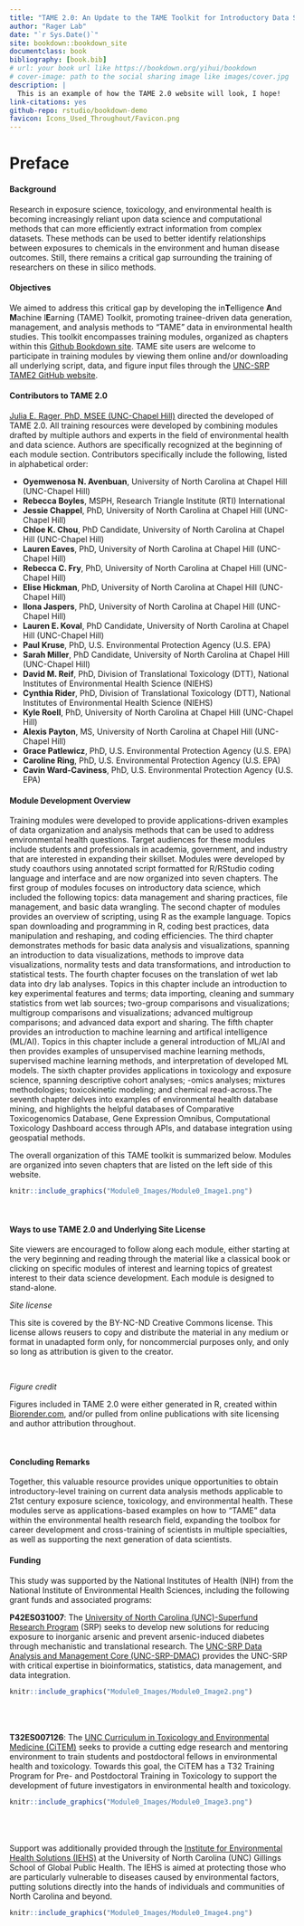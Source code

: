 ```yaml
--- 
title: "TAME 2.0: An Update to the TAME Toolkit for Introductory Data Science, Chemical-Biological Analyses, Machine Learning and Predictive Modeling, and Database Mining for Environmental Health Research"
author: "Rager Lab"
date: "`r Sys.Date()`"
site: bookdown::bookdown_site
documentclass: book
bibliography: [book.bib]
# url: your book url like https://bookdown.org/yihui/bookdown
# cover-image: path to the social sharing image like images/cover.jpg
description: |
  This is an example of how the TAME 2.0 website will look, I hope!
link-citations: yes
github-repo: rstudio/bookdown-demo
favicon: Icons_Used_Throughout/Favicon.png
---
```


# Preface {-}


#### Background {-}
Research in exposure science, toxicology, and environmental health is becoming increasingly reliant upon data science and computational methods that can more efficiently extract information from complex datasets. These methods can be used to better identify relationships between exposures to chemicals in the environment and human disease outcomes. Still, there remains a critical gap surrounding the training of researchers on these in silico methods. 

#### Objectives {-}
We aimed to address this critical gap by developing the in**T**elligence **A**nd **M**achine l**E**arning (TAME) Toolkit, promoting trainee-driven data generation, management, and analysis methods to “TAME” data in environmental health studies. This toolkit encompasses training modules, organized as chapters within this [Github Bookdown site](https://uncsrp.github.io/Data-Analysis-Training-Modules/). TAME site users are welcome to participate in training modules by viewing them online and/or downloading all underlying script, data, and figure input files through the [UNC-SRP TAME2 GitHub website](https://github.com/UNCSRP).

#### Contributors to TAME 2.0 {-}
[Julia E. Rager, PhD, MSEE (UNC-Chapel Hill)](https://sph.unc.edu/adv_profile/julia-rager-phd/) directed the developed of TAME 2.0. All training resources were developed by combining modules drafted by multiple authors and experts in the field of environmental health and data science. Authors are specifically recognized at the beginning of each module section. Contributors specifically include the following, listed in alphabetical order:

+ **Oyemwenosa N. Avenbuan**, University of North Carolina at Chapel Hill (UNC-Chapel Hill)
+ **Rebecca Boyles**, MSPH, Research Triangle Institute (RTI) International
+ **Jessie Chappel**, PhD, University of North Carolina at Chapel Hill (UNC-Chapel Hill)
+ **Chloe K. Chou**, PhD Candidate, University of North Carolina at Chapel Hill (UNC-Chapel Hill)
+ **Lauren Eaves**, PhD, University of North Carolina at Chapel Hill (UNC-Chapel Hill)
+ **Rebecca C. Fry**, PhD, University of North Carolina at Chapel Hill (UNC-Chapel Hill)
+ **Elise Hickman**, PhD, University of North Carolina at Chapel Hill (UNC-Chapel Hill)
+ **Ilona Jaspers**, PhD, University of North Carolina at Chapel Hill (UNC-Chapel Hill)
+ **Lauren E. Koval**, PhD Candidate, University of North Carolina at Chapel Hill (UNC-Chapel Hill)
+ **Paul Kruse**, PhD, U.S. Environmental Protection Agency (U.S. EPA)
+ **Sarah Miller**, PhD Candidate, University of North Carolina at Chapel Hill (UNC-Chapel Hill)
+ **David M. Reif**, PhD, Division of Translational Toxicology (DTT), National Institutes of Environmental Health Science (NIEHS)
+ **Cynthia Rider**, PhD, Division of Translational Toxicology (DTT), National Institutes of Environmental Health Science (NIEHS)
+ **Kyle Roell**, PhD, University of North Carolina at Chapel Hill (UNC-Chapel Hill)
+ **Alexis Payton**, MS, University of North Carolina at Chapel Hill (UNC-Chapel Hill)
+ **Grace Patlewicz**, PhD, U.S. Environmental Protection Agency (U.S. EPA)
+ **Caroline Ring**, PhD, U.S. Environmental Protection Agency (U.S. EPA)
+ **Cavin Ward-Caviness**, PhD, U.S. Environmental Protection Agency (U.S. EPA)


#### Module Development Overview {-}
Training modules were developed to provide applications-driven examples of data organization and analysis methods that can be used to address environmental health questions. Target audiences for these modules include students and professionals in academia, government, and industry that are interested in expanding their skillset. Modules were developed by study coauthors using annotated script formatted for R/RStudio coding language and interface and are now organized into seven chapters. The first group of modules focuses on introductory data science, which included the following topics: data management and sharing practices, file management, and basic data wrangling. The second chapter of modules provides an overview of scripting, using R as the example language. Topics span downloading and programming in R, coding best practices, data manipulation and reshaping, and coding efficiencies. The third chapter demonstrates methods for basic data analysis and visualizations, spanning an introduction to data visualizations, methods to improve data visualizations, normality tests and data transformations, and introduction to statistical tests. The fourth chapter focuses on the translation of wet lab data into dry lab analyses. Topics in this chapter include an introduction to key experimental features and terms; data importing, cleaning and summary statistics from wet lab sources; two-group comparisons and visualizations; multigroup comparisons and visualizations; advanced multigroup comparisons; and advanced data export and sharing. The fifth chapter provides an introduction to machine learning and artifical intelligence (ML/AI). Topics in this chapter include a general introduction of ML/AI and then provides examples of unsupervised machine learning methods, supervised machine learning methods, and interpretation of developed ML models. The sixth chapter provides applications in toxicology and exposure science, spanning descriptive cohort analyses; -omics analyses; mixtures methodologies; toxicokinetic modeling; and chemical read-across.The seventh chapter delves into examples of environmental health database mining, and highlights the helpful databases of Comparative Toxicogenomics Database, Gene Expression Omnibus, Computational Toxicology Dashboard access through APIs, and database integration using geospatial methods.


The overall organization of this TAME toolkit is summarized below. Modules are organized into seven chapters that are listed on the left side of this website.
```r
knitr::include_graphics("Module0_Images/Module0_Image1.png")
```
<br>
  

#### Ways to use TAME 2.0 and Underlying Site License {-}
Site viewers are encouraged to follow along each module, either starting at the very beginning and reading through the material like a classical book or clicking on specific modules of interest and learning topics of greatest interest to their data science development. Each module is designed to stand-alone.

*Site license*

This site is covered by the BY-NC-ND Creative Commons license. This license allows reusers to copy and distribute the material in any medium or format in unadapted form only, for noncommercial purposes only, and only so long as attribution is given to the creator.

<br>

*Figure credit*

Figures included in TAME 2.0 were either generated in R, created within [Biorender.com](https://www.biorender.com/), and/or pulled from online publications with site licensing and author attribution throughout.

<br>

#### Concluding Remarks {-}
Together, this valuable resource provides unique opportunities to obtain introductory-level training on current data analysis methods applicable to 21st century exposure science, toxicology, and environmental health. These modules serve as applications-based examples on how to “TAME” data within the environmental health research field, expanding the toolbox for career development and cross-training of scientists in multiple specialties, as well as supporting the next generation of data scientists.
<br>


#### Funding {-}
This study was supported by the National Institutes of Health (NIH) from the National Institute of Environmental Health Sciences, including the following grant funds and associated programs:

**P42ES031007**: The [University of North Carolina (UNC)-Superfund Research Program](https://sph.unc.edu/superfund-pages/srp/) (SRP) seeks to develop new solutions for reducing exposure to inorganic arsenic and prevent arsenic-induced diabetes through mechanistic and translational research. The [UNC-SRP Data Analysis and Management Core (UNC-SRP-DMAC)](https://sph.unc.edu/superfund-pages/dmac/) provides the UNC-SRP with critical expertise in bioinformatics, statistics, data management, and data integration.

```r
knitr::include_graphics("Module0_Images/Module0_Image2.png")
```
<br>
<br>
<br>
**T32ES007126**: The [UNC Curriculum in Toxicology and Environmental Medicine (CiTEM)](https://www.med.unc.edu/toxicology/) seeks to provide a cutting edge research and mentoring environment to train students and postdoctoral fellows in environmental health and toxicology. Towards this goal, the CiTEM has a T32 Training Program for Pre- and Postdoctoral Training in Toxicology to support the development of future investigators in environmental health and toxicology.

```r
knitr::include_graphics("Module0_Images/Module0_Image3.png")
```
<br>
<br>
<br>
Support was additionally provided through the [Institute for Environmental Health Solutions (IEHS)](https://sph.unc.edu/iehs/institute-for-environmental-health-solutions/) at the University of North Carolina (UNC) Gillings School of Global Public Health. The IEHS is aimed at protecting those who are particularly vulnerable to diseases caused by environmental factors, putting solutions directly into the hands of individuals and communities of North Carolina and beyond.
  
```r
knitr::include_graphics("Module0_Images/Module0_Image4.png")
```
<br>